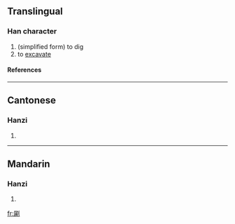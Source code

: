==Translingual==
===Han character===
{{Han char|rn=18|rad=刀|as=12|sn=14|four=|canj=尸月中弓 (SBLN)}}
# (simplified form) to dig
# to [[excavate]]
====References====
{{Han ref|kx=0144.261|uh=3509|ud=13577}}

----
==Cantonese==
===Hanzi===
{{yue-hanzi|jyut=|y=chung2, juk1}}
# {{defn|Cantonese}}

----
==Mandarin==
===Hanzi===
{{cmn-hanzi|pin=[[zhú]] ([[zhu2]])|wg=chu<sup>2</sup>}}
# {{defn|Mandarin}}

[[fr:㔉]]